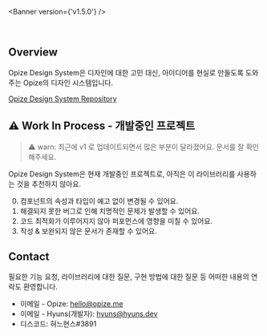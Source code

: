 
<Meta title="Docs/Introduction" />

<Banner version={'v1.5.0'} />

<br />

## Overview

Opize Design System은 디자인에 대한 고민 대신, 아이디어를 현실로 만들도록 도와주는 Opize의 디자인 시스템입니다.

[Opize Design System Repository](https://github.com/HyunsDev/opize-design-system)

## ⚠️ Work In Process - 개발중인 프로젝트

> ⚠️ warn: 최근에 v1 로 업데이트되면서 많은 부분이 달라졌어요. 문서를 잘 확인해주세요.

Opize Design System은 현재 개발중인 프로젝트로, 아직은 이 라이브러리를 사용하는 것을 추천하지 않아요.

0. 컴포넌트의 속성과 타입이 예고 없이 변경될 수 있어요.
1. 해결되지 못한 버그로 인해 치명적인 문제가 발생할 수 있어요.
2. 코드 최적화가 이루어지지 않아 퍼포먼스에 영향을 미칠 수 있어요.
3. 작성 & 보완되지 않은 문서가 존재할 수 있어요.

## Contact

필요한 기능 요청, 라이브러리에 대한 질문, 구현 방법에 대한 질문 등 어떠한 내용의 연락도 환영합니다.

-   이메일 - Opize: <a href='mailto:hello@opize.me'>hello@opize.me</a>
-   이메일 - Hyuns(개발자): <a href='mailto:hyuns@hyuns.dev'>hyuns@hyuns.dev</a>
-   디스코드: 혀느현스#3891

